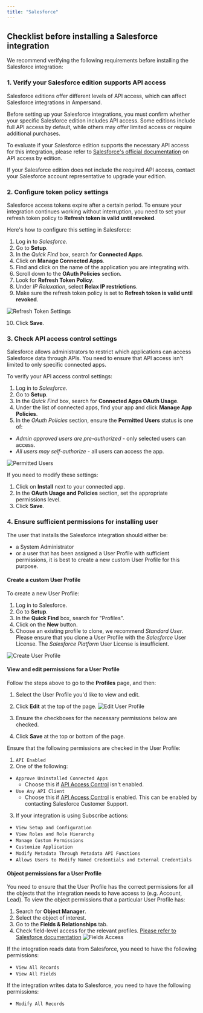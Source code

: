 ```yaml
---
title: "Salesforce"
---
```


## Checklist before installing a Salesforce integration

We recommend verifying the following requirements before installing the Salesforce integration:

### 1. Verify your Salesforce edition supports API access

Salesforce editions offer different levels of API access, which can affect Salesforce integrations in Ampersand.

Before setting up your Salesforce integrations, you must confirm whether your specific Salesforce edition includes API access. Some editions include full API access by default, while others may offer limited access or require additional purchases.

To evaluate if your Salesforce edition supports the necessary API access for this integration, please refer to [Salesforce's official documentation](https://help.salesforce.com/s/articleView?language=en_US&id=000385436&type=1) on API access by edition.

If your Salesforce edition does not include the required API access, contact your Salesforce account representative to upgrade your edition.

### 2. Configure token policy settings

Salesforce access tokens expire after a certain period. To ensure your integration continues working without interruption, you need to set your refresh token policy to **Refresh token is valid until revoked**.

Here's how to configure this setting in Salesforce:

1. Log in to *Salesforce*.
2. Go to **Setup**.
3. In the *Quick Find* box, search for **Connected Apps**.
4. Click on **Manage Connected Apps**.
5. Find and click on the name of the application you are integrating with.
6. Scroll down to the **OAuth Policies** section.
7. Look for **Refresh Token Policy**.
8. Under *IP Relaxation*, select **Relax IP restrictions**.
9. Make sure the refresh token policy is set to **Refresh token is valid until revoked**.

![Refresh Token Settings](/images/customer-guides/salesforce-refresh-token.png)

10.  Click **Save**.

### 3. Check API access control settings

Salesforce allows administrators to restrict which applications can access Salesforce data through APIs. You need to ensure that API access isn't limited to only specific connected apps.

To verify your API access control settings:

1. Log in to *Salesforce*.
2. Go to **Setup**.
3. In the *Quick Find* box, search for **Connected Apps OAuth Usage**.
4. Under the list of connected apps, find your app and click **Manage App Policies**.
5. In the *OAuth Policies* section, ensure the **Permitted Users** status is one of:
- *Admin approved users are pre-authorized* - only selected users can access.
- *All users may self-authorize* - all users can access the app.

![Permitted Users](/images/customer-guides/salesforce-3.gif)

If you need to modify these settings:

1. Click on **Install** next to your connected app.
2. In the **OAuth Usage and Policies** section, set the appropriate permissions level.
3. Click **Save**.

### 4. Ensure sufficient permissions for installing user

The user that installs the Salesforce integration should either be:
- a System Administrator
- or a user that has been assigned a User Profile with sufficient permissions, it is best to create a new custom User Profile for this purpose.

#### Create a custom User Profile

To create a new User Profile:
1. Log in to Salesforce.
2. Go to **Setup**.
3. In the **Quick Find** box, search for "Profiles".
4. Click on the **New** button.
5. Choose an existing profile to clone, we recommend *Standard User*. Please ensure that you clone a User Profile with the *Salesforce* User License. The *Salesforce Platform* User License is insufficient.

![Create User Profile](/images/customer-guides/CreateSalesforceProfile.gif)

#### View and edit permissions for a User Profile

Follow the steps above to go to the **Profiles** page, and then:
1. Select the User Profile you'd like to view and edit.
2. Click **Edit** at the top of the page.
![Edit User Profile](/images/customer-guides/SalesforceEditProfileRole.png)

3. Ensure the checkboxes for the necessary permissions below are checked.
4. Click **Save** at the top or bottom of the page.

Ensure that the following permissions are checked in the User Profile:
1. `API Enabled`
2. One of the following:
  * `Approve Uninstalled Connected Apps`
    * Choose this if [API Access Control](https://help.salesforce.com/s/articleView?id=xcloud.security_api_access_control_about.htm&type=5) isn't enabled.    
  * `Use Any API Client`
    * Choose this if [API Access Control](https://help.salesforce.com/s/articleView?id=xcloud.security_api_access_control_about.htm&type=5) is enabled. This can be enabled by contacting Salesforce Customer Support.
3. If your integration is using Subscribe actions:
  * `View Setup and Configuration`
  * `View Roles and Role Hierarchy`
  * `Manage Custom Permissions`
  * `Customize Application`
  * `Modify Metadata Through Metadata API Functions`
  * `Allows Users to Modify Named Credentials and External Credentials`

#### Object permissions for a User Profile

You need to ensure that the User Profile has the correct permissions for all the objects that the integration needs to have access to (e.g. Account, Lead). To view the object permissions that a particular User Profile has:
  1. Search for **Object Manager**.
  2. Select the object of interest.
  3. Go to the **Fields & Relationships** tab.
  4. Check field-level access for the relevant profiles. [Please refer to Salesforce documentation](https://help.salesforce.com/s/articleView?id=platform.checking_field_accessibility_for_a_particular_field.htm&type=5)
![Fields Access](/images/customer-guides/salesforce-5.png)

If the integration reads data from Salesforce, you need to have the following permissions:
  * `View All Records`
  * `View All Fields`

If the integration writes data to Salesforce, you need to have the following permissions:
  * `Modify All Records`
